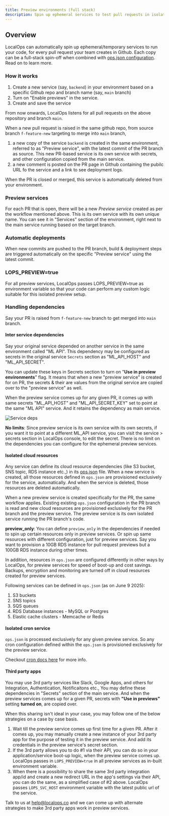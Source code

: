 ```yaml
---
title: Preview environments (full stack)
description: Spin up ephemeral services to test pull requests in isolation
---
```


## Overview 

LocalOps can automatically spin up ephemeral/temporary services to run your code, for every pull request your team creates in Github. Each copy can be a full-stack spin-off when combined with [ops.json configuration](/environment/services/ops-json). Read on to learn more. 

### How it works 
1. Create a new service (say, `backend`) in your environment based on a specific Github repo and branch name (say, `main` branch)
2. Turn on "Enable previews" in the service. 
3. Create and save the service 

From now onwards, LocalOps listens for all pull requests on the above repository and branch `main`.

When a new pull request is raised in the same github repo, from source branch `f-feature-new` targeting to merge into `main` branch, 
1. a new copy of the service `backend` is created in the same environment, referred to as "Preview service", with the latest commit of the PR branch as source. This new PR-based service is its own service with secrets, and other configuration copied from the main service.
2. a new comment is posted on the PR page in Github containing the pubilc URL fo the service and a link to see deployment logs. 

When the PR is closed or merged, this service is automatically deleted from your environment. 

### Preview services 

For each PR that is open, there will be a new *Preview service* created as per the workflow mentioned above. This is its own service with its own unique name. You can see it in "Services" section of the environment, right next to the main service running based on the target branch.

### Automatic deployments

When new commits are pushed to the PR branch, build & deployment steps are triggered automatically on the specific "Preview service" using the latest commit. 

### LOPS_PREVIEW=true

For all preview services, LocalOps passes LOPS_PREVIEW=true as environment variable so that your code can perform any custom logic suitable for this isolated preview setup.

### Handling dependencies 

Say your PR is raised from `f-feature-new` branch to get merged into `main` branch.

#### Inter service dependencies

Say your original service depended on another service in the same environment called "ML API". This dependency may be configured as secrets in the original service `Secrets` section as "ML_API_HOST" and "ML_API_SECRET". 

You can update these keys in Secrets section to turn on "**Use in preview environments**" flag. It means that when a new "preview service" is created for on PR, the secrets & their are values from the original service are copied over to the "preview service" as well. 

When the preview service comes up for any given PR, it comes up with same secrets "ML_API_HOST" and "ML_API_SECRET_KEY" set to point at the same "ML API" service. And it retains the dependency as main service. 

![Service deps](/images/preview-service-secrets.png)

**No limits**: Since preview service is its own service with its own secrets, if you want it to point at a different ML_API service, you can visit the service > secrets section in LocalOps console, to edit the secret. There is no limit on the dependencies you can configure for the ephemeral preview services.

#### Isolated cloud resources

Any service can define its cloud resource dependencies (like S3 bucket, SNS topic, RDS instance etc.,) in its [ops.json](/environment/services/ops-json) file. When a new service is created, all those resources defined in `ops.json` are provisioned exclusively for the service, automatically. And when the service is deleted, those resources are deleted automatically. 

When a new preview service is created specifically for the PR, the same workflow applies. Existing existing `ops.json` configuration in the PR branch is read and new cloud resources are provisioned exclusively for the PR branch and the preview service. The preview service is its own isolated service running the PR branch's code. 

**preview_only**: You can define `preview_only` in the dependencies if needed to spin up certain resources only in preview services. Or spin up same resources with different configuration, just for preview services. Say you want to provision a 10GB RDS instance for pull request previews but a 100GB RDS instance during other times. 

In addition, resources in `ops.json` are configured differently in other ways by LocalOps, for preview services for speed of boot-up and cost savings. Backups, encryption and monitoring are turned off in cloud resources created for preview services.

Following services can be defined in `ops.json` (as on June 9 2025): 
1. S3 buckets
2. SNS topics 
3. SQS queues 
4. RDS Database instances - MySQL or Postgres
5. Elastic cache clusters - Memcache or Redis

#### Isolated cron service

`ops.json` is processed exclusively for any given preview service. So any cron configuration defined within the `ops.json` is provisioned exclusively for the preview service. 

Checkout [cron docs here](/environment/services/ops-json#configuring-cron-service) for more info. 

#### Third party apps

You may use 3rd party services like Slack, Google Apps, and others for Integration, Authentication, Notificaitons etc., You may define these dependencies in "Secrets" section of the main service. And when the preview services comes up for a given PR, secrets with **"Use in previews"** setting **turned on**, are copied over. 

When this sharing isn't ideal in your case, you may follow one of the below strategies on a case by case basis.
1. Wait till the preview service comes up first time for a given PR. After it comes up, you may manually create a new instance of your 3rd party app for the purpose of testing it in the preview service. And add its credentials in the preview service's secret section. 
2. If the 3rd party allows you to do #1 via their API, you can do so in your application/service boot-up logic, when the preview service comes up. LocalOps passes in `LOPS_PREVIEW=true` in all preview services as in-built environment variable. 
3. When there is a possibility to share the same 3rd party integration app/id and create a new redirect URL in the app's settings via their API, you can do the same, as a simplified case of #2 above. LocalOps passes `LOPS_SVC_HOST` environment variable with the latest public url of the service.

Talk to us at help@localops.co and we can come up with alternate strategies to make 3rd party apps work in preview services.


